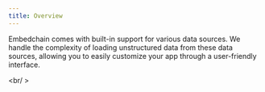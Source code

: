 ```yaml
---
title: Overview
---
```


Embedchain comes with built-in support for various data sources. We handle the complexity of loading unstructured data from these data sources, allowing you to easily customize your app through a user-friendly interface.

<CardGroup cols={4}>
  <Card title="📊 csv" href="/data-sources/csv"></Card>
  <Card title="📃 JSON" href="/data-sources/json"></Card>
  <Card title="📚🌐 docs site" href="/data-sources/docs-site"></Card>
  <Card title="📄 docx" href="/data-sources/docx"></Card>
  <Card title="📝 mdx" href="/data-sources/mdx"></Card>
  <Card title="📓 notion" href="/data-sources/notion"></Card>
  <Card title="📰 pdf" href="/data-sources/pdf-file"></Card>
  <Card title="❓💬 q&a pair" href="/data-sources/qna"></Card>
  <Card title="🗺️ sitemap" href="/data-sources/sitemap"></Card>
  <Card title="📝 text" href="/data-sources/text"></Card>
  <Card title="🌐📄 web page" href="/data-sources/web-page"></Card>
  <Card title="🧾 xml" href="/data-sources/xml"></Card>
  <Card title="🙌 OpenAPI" href="/data-sources/openapi"></Card>
  <Card title="📺 youtube video" href="/data-sources/youtube-video"></Card>
  <Card title="📬 Gmail" href="/data-sources/gmail"></Card>
  <Card title="🐘 Postgres" href="/data-sources/postgres"></Card>
  <Card title="🐬 MySQL" href="/data-sources/mysql"></Card>
  <Card title="🤖 Slack" href="/data-sources/slack"></Card>
  <Card title="🗨️ Discourse" href="/data-sources/discourse"></Card>
</CardGroup>

<br/ >

<Snippet file="missing-data-source-tip.mdx" />
